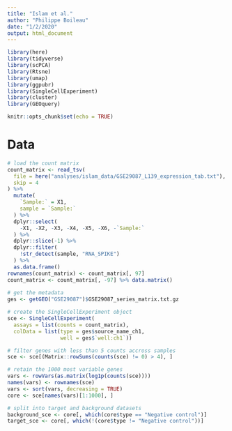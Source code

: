 ```yaml
---
title: "Islam et al."
author: "Philippe Boileau"
date: "1/2/2020"
output: html_document
---
```


```r
library(here)
library(tidyverse)
library(scPCA)
library(Rtsne)
library(umap)
library(ggpubr)
library(SingleCellExperiment)
library(cluster)
library(GEOquery)

knitr::opts_chunk$set(echo = TRUE)
```

# Data

```r
# load the count matrix
count_matrix <- read_tsv(
  file = here("analyses/islam_data/GSE29087_L139_expression_tab.txt"),
  skip = 4
) %>% 
  mutate(
    `Sample:` = X1,
    sample = `Sample:`
  ) %>%
  dplyr::select(
    -X1, -X2, -X3, -X4, -X5, -X6, -`Sample:`
  ) %>%
  dplyr::slice(-1) %>%
  dplyr::filter(
    !str_detect(sample, "RNA_SPIKE")
  ) %>%
  as.data.frame()
rownames(count_matrix) <- count_matrix[, 97]
count_matrix <- count_matrix[, -97] %>% data.matrix()
  
# get the metadata
ges <- getGEO("GSE29087")$GSE29087_series_matrix.txt.gz

# create the SingleCellExperiment object
sce <- SingleCellExperiment(
  assays = list(counts = count_matrix),
  colData = list(type = ges$source_name_ch1,
                 well = ges$`well:ch1`))

# filter genes with less than 5 counts accross samples
sce <- sce[(Matrix::rowSums(counts(sce) != 0) > 4), ]

# retain the 1000 most variable genes
vars <- rowVars(as.matrix(log1p(counts(sce))))
names(vars) <- rownames(sce)
vars <- sort(vars, decreasing = TRUE)
core <- sce[names(vars)[1:1000], ]

# split into target and background datasets
background_sce <- core[, which(core$type == "Negative control")]
target_sce <- core[, which(!(core$type != "Negative control"))]
```


# 